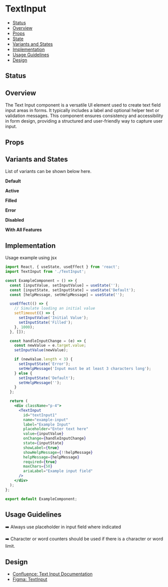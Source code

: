 
<Meta of={TextInput} />

# TextInput

- [Status](#status)
- [Overview](#overview)
- [Props](#props)
- [State](#state)
- [Variants and States](#variants-and-states)
- [Implementation](#implementation)
- [Usage Guidelines](#usage-guidelines)
- [Design](#design)

## Status
<ComponentStatus />

## Overview

The Text Input component is a versatile UI element used to create text field input areas in forms. It typically includes a label and optional helper text or validation messages. This component ensures consistency and accessibility in form design, providing a structured and user-friendly way to capture user input.

## Props

<Controls />


## Variants and States

List of variants can be shown below here.

**Default**
<Canvas of={TextInput.Default} />

**Active**
<Canvas of={TextInput.Active} />

**Filled**
<Canvas of={TextInput.Filled} />

**Error**
<Canvas of={TextInput.Error} />

**Disabled**
<Canvas of={TextInput.Disabled} />

**With All Features**
<Canvas of={TextInput.WithAllFeatures} />

## Implementation
Usage example using jsx

```jsx
import React, { useState, useEffect } from 'react';
import TextInput from './TextInput';

const ExampleComponent = () => {
  const [inputValue, setInputValue] = useState('');
  const [inputState, setInputState] = useState('Default');
  const [helpMessage, setHelpMessage] = useState('');

  useEffect(() => {
    // Simulate loading an initial value
    setTimeout(() => {
      setInputValue('Initial Value');
      setInputState('Filled');
    }, 1000);
  }, []);

  const handleInputChange = (e) => {
    const newValue = e.target.value;
    setInputValue(newValue);

    if (newValue.length < 3) {
      setInputState('Error');
      setHelpMessage('Input must be at least 3 characters long');
    } else {
      setInputState('Default');
      setHelpMessage('');
    }
  };

  return (
    <div className="p-4">
      <TextInput
        id="textInput1"
        name="example-input"
        label="Example Input"
        placeholder="Enter text here"
        value={inputValue}
        onChange={handleInputChange}
        state={inputState}
        showLabel={true}
        showHelpMessage={!!helpMessage}
        helpMessage={helpMessage}
        required={true}
        maxChars={50}
        ariaLabel="Example input field"
      />
    </div>
  );
};

export default ExampleComponent;
```

## Usage Guidelines

➡️ Always use placeholder in input field where indicated

➡️ Character or word counters should be used if there is a character or word limit.

## Design
- [Confluence: Text Input Documentation](https://bluelightcard.atlassian.net/wiki/spaces/PE/pages/2935881730/Text+Input)
- [Figma: TextInput](https://www.figma.com/design/n2NzB4G3OTR74o3dQ4BOwm/My-Account-%26-Sign-up-Component-library?node-id=22-4300&node-type=canvas&m=dev)

